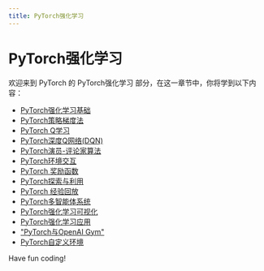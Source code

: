```yaml
---
title: PyTorch强化学习
---
```


# PyTorch强化学习

欢迎来到 PyTorch 的 PyTorch强化学习 部分，在这一章节中，你将学到以下内容：

- [PyTorch强化学习基础](./0-pytorch-reinforcement-learning-basics.mdx)
- [PyTorch策略梯度法](./1-pytorch-policy-gradient-method.mdx)
- [PyTorch Q学习](./2-pytorch-q-learning.mdx)
- [PyTorch深度Q网络(DQN)](./3-pytorch-deep-q-network-dqn.mdx)
- [PyTorch演员-评论家算法](./4-pytorch-actor-critic-algorithm.mdx)
- [PyTorch环境交互](./5-pytorch-environment-interaction.mdx)
- [PyTorch 奖励函数](./6-pytorch-reward-function.mdx)
- [PyTorch探索与利用](./7-pytorch-exploration-and-use.mdx)
- [PyTorch 经验回放](./8-pytorch-experience-replay.mdx)
- [PyTorch多智能体系统](./9-pytorch-multi-agent-system.mdx)
- [PyTorch强化学习可视化](./10-pytorch-reinforcement-learning-visualization.mdx)
- [PyTorch强化学习应用](./11-pytorch-reinforcement-learning-application.mdx)
- ["PyTorch与OpenAI Gym"](./12-pytorch-and-openai-gym.mdx)
- [PyTorch自定义环境](./13-pytorch-custom-environment.mdx)

Have fun coding!
